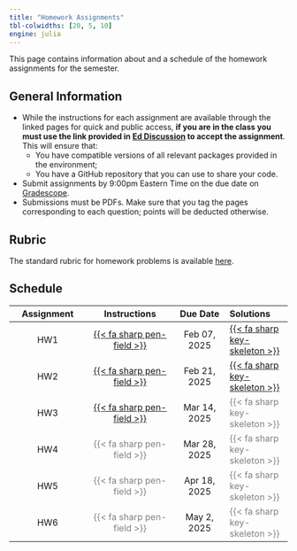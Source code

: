 ```yaml
---
title: "Homework Assignments"
tbl-colwidths: [20, 5, 10]
engine: julia
---
```


This page contains information about and a schedule of the homework assignments for the semester.

## General Information

-  While the instructions for each assignment are available through the linked pages for quick and public access, **if you are in the class you must use the link provided in [Ed Discussion](http://us.edstem.org) to accept the assignment**. This will ensure that:
    - You have compatible versions of all relevant packages provided in the environment;
    - You have a GitHub repository that you can use to share your code.
- Submit assignments by 9:00pm Eastern Time on the due date on [Gradescope](https://gradescope.com).
- Submissions must be PDFs. Make sure that you tag the pages corresponding to each question; points will be deducted otherwise.

## Rubric

The standard rubric for homework problems is available [here](rubrics/standard.qmd).

## Schedule

| Assignment | Instructions | Due Date | Solutions |
|:----------:|:------------:|:------:|:---------|
| HW1 | [{{< fa sharp pen-field >}}](hw/hw01/hw01.qmd) | Feb 07, 2025 | [{{< fa sharp key-skeleton >}}](solutions/hw/hw01/hw01.qmd) |
| HW2 | [{{< fa sharp pen-field >}}](hw/hw02/hw02.qmd) | Feb 21, 2025 | [{{< fa sharp key-skeleton >}}](solutions/hw/hw02/hw02.qmd) |
| HW3 | [{{< fa sharp pen-field >}}](hw/hw03/hw03.qmd) | Mar 14, 2025 | [{{< fa sharp key-skeleton >}}]{style="color:grey"} |
| HW4 | [{{< fa sharp pen-field >}}]{style="color:grey"} | Mar 28, 2025 | [{{< fa sharp key-skeleton >}}]{style="color:grey"} |
| HW5 | [{{< fa sharp pen-field >}}]{style="color:grey"} | Apr 18, 2025 | [{{< fa sharp key-skeleton >}}]{style="color:grey"} |
| HW6 | [{{< fa sharp pen-field >}}]{style="color:grey"} | May 2, 2025 | [{{< fa sharp key-skeleton >}}]{style="color:grey"} |
